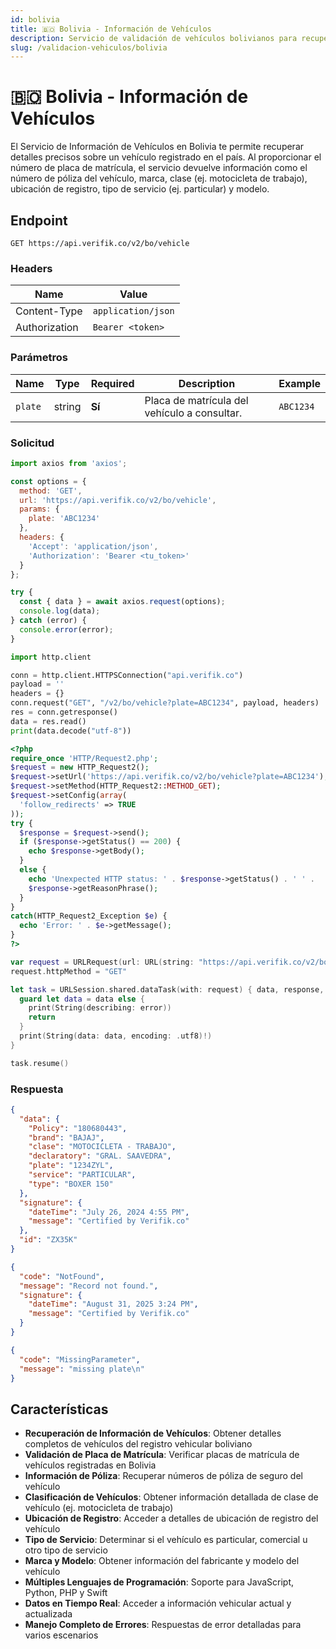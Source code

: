 ```yaml
---
id: bolivia
title: 🇧🇴 Bolivia - Información de Vehículos
description: Servicio de validación de vehículos bolivianos para recuperar información de vehículos por placa de matrícula
slug: /validacion-vehiculos/bolivia
---
```



# 🇧🇴 Bolivia - Información de Vehículos

El Servicio de Información de Vehículos en Bolivia te permite recuperar detalles precisos sobre un vehículo registrado en el país. Al proporcionar el número de placa de matrícula, el servicio devuelve información como el número de póliza del vehículo, marca, clase (ej. motocicleta de trabajo), ubicación de registro, tipo de servicio (ej. particular) y modelo.

## Endpoint

```
GET https://api.verifik.co/v2/bo/vehicle
```

### Headers

| Name          | Value              |
| ------------- | ------------------ |
| Content-Type  | `application/json` |
| Authorization | `Bearer <token>`   |

### Parámetros

| Name | Type | Required | Description | Example |
| ---- | ---- | -------- | ----------- | ------- |
| `plate` | string | **Sí** | Placa de matrícula del vehículo a consultar. | `ABC1234` |

### Solicitud

<Tabs>
  <TabItem value="javascript" label="JavaScript">

```javascript
import axios from 'axios';

const options = {
  method: 'GET',
  url: 'https://api.verifik.co/v2/bo/vehicle',
  params: {
    plate: 'ABC1234'
  },
  headers: {
    'Accept': 'application/json',
    'Authorization': 'Bearer <tu_token>'
  }
};

try {
  const { data } = await axios.request(options);
  console.log(data);
} catch (error) {
  console.error(error);
}
```

  </TabItem>
  <TabItem value="python" label="Python">

```python
import http.client

conn = http.client.HTTPSConnection("api.verifik.co")
payload = ''
headers = {}
conn.request("GET", "/v2/bo/vehicle?plate=ABC1234", payload, headers)
res = conn.getresponse()
data = res.read()
print(data.decode("utf-8"))
```

  </TabItem>
  <TabItem value="php" label="PHP">

```php
<?php
require_once 'HTTP/Request2.php';
$request = new HTTP_Request2();
$request->setUrl('https://api.verifik.co/v2/bo/vehicle?plate=ABC1234');
$request->setMethod(HTTP_Request2::METHOD_GET);
$request->setConfig(array(
  'follow_redirects' => TRUE
));
try {
  $response = $request->send();
  if ($response->getStatus() == 200) {
    echo $response->getBody();
  }
  else {
    echo 'Unexpected HTTP status: ' . $response->getStatus() . ' ' .
    $response->getReasonPhrase();
  }
}
catch(HTTP_Request2_Exception $e) {
  echo 'Error: ' . $e->getMessage();
}
?>
```

  </TabItem>
  <TabItem value="swift" label="Swift">

```swift
var request = URLRequest(url: URL(string: "https://api.verifik.co/v2/bo/vehicle?plate=ABC1234")!,timeoutInterval: Double.infinity)
request.httpMethod = "GET"

let task = URLSession.shared.dataTask(with: request) { data, response, error in 
  guard let data = data else {
    print(String(describing: error))
    return
  }
  print(String(data: data, encoding: .utf8)!)
}

task.resume()
```

  </TabItem>
</Tabs>

### Respuesta

<Tabs>
  <TabItem value="200" label="200">

```json
{
  "data": {
    "Policy": "180680443",
    "brand": "BAJAJ",
    "clase": "MOTOCICLETA - TRABAJO",
    "declaratory": "GRAL. SAAVEDRA",
    "plate": "1234ZYL",
    "service": "PARTICULAR",
    "type": "BOXER 150"
  },
  "signature": {
    "dateTime": "July 26, 2024 4:55 PM",
    "message": "Certified by Verifik.co"
  },
  "id": "ZX35K"
}
```

  </TabItem>
  <TabItem value="404" label="404">

```json
{
  "code": "NotFound",
  "message": "Record not found.",
  "signature": {
    "dateTime": "August 31, 2025 3:24 PM",
    "message": "Certified by Verifik.co"
  }
}
```

  </TabItem>
  <TabItem value="409" label="409">

```json
{
  "code": "MissingParameter",
  "message": "missing plate\n"
}
```

  </TabItem>
</Tabs>

## Características

- **Recuperación de Información de Vehículos**: Obtener detalles completos de vehículos del registro vehicular boliviano
- **Validación de Placa de Matrícula**: Verificar placas de matrícula de vehículos registradas en Bolivia
- **Información de Póliza**: Recuperar números de póliza de seguro del vehículo
- **Clasificación de Vehículos**: Obtener información detallada de clase de vehículo (ej. motocicleta de trabajo)
- **Ubicación de Registro**: Acceder a detalles de ubicación de registro del vehículo
- **Tipo de Servicio**: Determinar si el vehículo es particular, comercial u otro tipo de servicio
- **Marca y Modelo**: Obtener información del fabricante y modelo del vehículo
- **Múltiples Lenguajes de Programación**: Soporte para JavaScript, Python, PHP y Swift
- **Datos en Tiempo Real**: Acceder a información vehicular actual y actualizada
- **Manejo Completo de Errores**: Respuestas de error detalladas para varios escenarios
